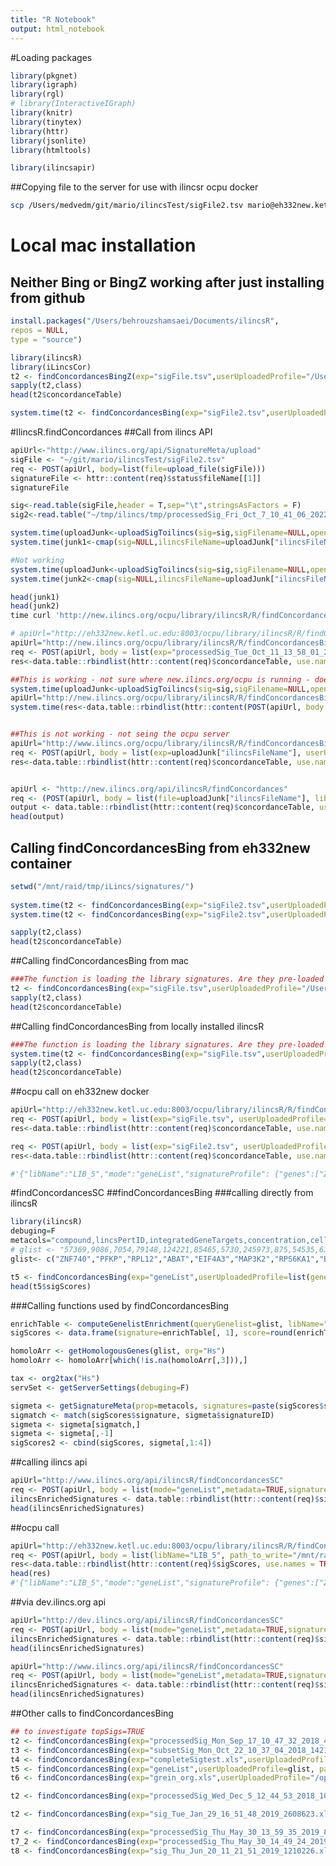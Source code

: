 ```yaml
---
title: "R Notebook"
output: html_notebook
---
```


#Loading packages
```r
library(pkgnet)
library(igraph)
library(rgl)
# library(InteractiveIGraph)
library(knitr)
library(tinytex)
library(httr)
library(jsonlite)
library(htmltools)

library(ilincsapir)
```

##Copying file to the server for use with ilincsr ocpu docker
```bash
scp /Users/medvedm/git/mario/ilincsTest/sigFile2.tsv mario@eh332new.ketl.uc.edu:/mnt/raid/tmp/iLincs/signatures/
```
# Local mac installation
## Neither Bing or BingZ working after just installing from github
```r

install.packages("/Users/behrouzshamsaei/Documents/ilincsR", 
repos = NULL, 
type = "source")

library(ilincsR)
library(iLincsCor)
t2 <- findConcordancesBingZ(exp="sigFile.tsv",userUploadedProfile="/Users/medvedm/git/mario/ilincsTest/",path_to_write="/Users/medvedm/git/mario/ilincsTest/",metadata=T,libName="LIB_5",debuging=T, sigDB="ilincs_sigs",topSigs=F)
sapply(t2,class)
head(t2$concordanceTable)

system.time(t2 <- findConcordancesBing(exp="sigFile2.tsv",userUploadedProfile="/mnt/raid/tmp/iLincs/signatures/",path_to_write="/mnt/raid/tmp/iLincs/signatures/",metadata=T,libName="LIB_5",debuging=T, sigDB="ilincs_sigs",topSigs=F))

```

#IlincsR.findConcordances
##Call from ilincs API
```r
apiUrl<-"http://www.ilincs.org/api/SignatureMeta/upload"
sigFile <- "~/git/mario/ilincsTest/sigFile2.tsv"
req <- POST(apiUrl, body=list(file=upload_file(sigFile)))
signatureFile <- httr::content(req)$status$fileName[[1]]
signatureFile

sig<-read.table(sigFile,header = T,sep="\t",stringsAsFactors = F)
sig2<-read.table("~/tmp/ilincs/tmp/processedSig_Fri_Oct_7_10_41_06_2022_5025179.xls",header = T,sep="\t",stringsAsFactors = F)

system.time(uploadJunk<-uploadSigToilincs(sig=sig,sigFilename=NULL,openWindow=F,genes=NULL,directory=".",deleteLocal=F,ilincsServer="http://www.ilincs.org/"))
system.time(junk1<-cmap(sig=NULL,ilincsFileName=uploadJunk["ilincsFileName"],ilincsLibrary="CP",directory=".",ilincsServer="http://www.ilincs.org/"))

#Not working 
system.time(uploadJunk<-uploadSigToilincs(sig=sig,sigFilename=NULL,openWindow=F,genes=NULL,directory=".",deleteLocal=F,ilincsServer="http://new.ilincs.org/"))
system.time(junk2<-cmap(sig=NULL,ilincsFileName=uploadJunk["ilincsFileName"],ilincsLibrary="CP",directory=".",ilincsServer="http://new.ilincs.org/"))

head(junk1)
head(junk2)
time curl 'http://new.ilincs.org/ocpu/library/ilincsR/R/findConcordancesBingZ' -X 'POST' -H 'Content-Type: application/x-www-form-urlencoded; charset=UTF-8' --data 'libName="LIB_5"&exp="processedSig_Tue_Oct_11_13_58_01_2022_9138284.xls"&path_to_write="/mnt/raid/tmp/"&userUploadedProfile="/mnt/raid/tmp/"&metadata=F&logPcut=14'

# apiUrl="http://eh332new.ketl.uc.edu:8003/ocpu/library/ilincsR/R/findConcordancesBing/json/"
apiUrl="http://new.ilincs.org/ocpu/library/ilincsR/R/findConcordancesBingZ/json/"
req <- POST(apiUrl, body = list(exp="processedSig_Tue_Oct_11_13_58_01_2022_9138284.xls", userUploadedProfile="/mnt/raid/tmp/", path_to_write="/mnt/raid/tmp/", metadata=F, libName="LIB_5"),encode = "json")
res<-data.table::rbindlist(httr::content(req)$concordanceTable, use.names = TRUE, fill = TRUE)

##This is working - not sure where new.ilincs.org/ocpu is running - does not seem to have access to the newly uploaded file
system.time(uploadJunk<-uploadSigToilincs(sig=sig,sigFilename=NULL,openWindow=F,genes=NULL,directory=".",deleteLocal=F,ilincsServer="http://new.ilincs.org/"))
apiUrl="http://new.ilincs.org/ocpu/library/ilincsR/R/findConcordancesBingZ/json/"
system.time(res<-data.table::rbindlist(httr::content(POST(apiUrl, body = list(exp=uploadJunk["ilincsFileName"], userUploadedProfile="/mnt/raid/tmp/", path_to_write="/mnt/raid/tmp/", metadata=F, libName="LIB_5"),encode = "json"))$concordanceTable, use.names = TRUE, fill = TRUE))


##This is not working - not seing the ocpu server
apiUrl="http://www.ilincs.org/ocpu/library/ilincsR/R/findConcordancesBing/json/"
req <- POST(apiUrl, body = list(exp=uploadJunk["ilincsFileName"], userUploadedProfile="/mnt/raid/tmp/", path_to_write="/mnt/raid/tmp/", metadata=F, libName="LIB_5"),encode = "json")
res<-data.table::rbindlist(httr::content(req)$concordanceTable, use.names = TRUE, fill = TRUE)


apiUrl <- "http://new.ilincs.org/api/ilincsR/findConcordances"
req <- (POST(apiUrl, body = list(file=uploadJunk["ilincsFileName"], lib="LIB_5"), encode = "form"))
output <- data.table::rbindlist(httr::content(req)$concordanceTable, use.names = TRUE, fill = TRUE)
head(output)
```

## Calling findConcordancesBing from eh332new container

```r
setwd("/mnt/raid/tmp/iLincs/signatures/")
  
system.time(t2 <- findConcordancesBing(exp="sigFile2.tsv",userUploadedProfile="/mnt/raid/tmp/iLincs/signatures/",path_to_write="/mnt/raid/tmp/iLincs/signatures/",metadata=T,libName="LIB_5",debuging=T, sigDB="ilincs_sigs",topSigs=F))
system.time(t2 <- findConcordancesBing(exp="sigFile2.tsv",userUploadedProfile="/mnt/raid/tmp/iLincs/signatures/",path_to_write="/mnt/raid/tmp/iLincs/signatures/",metadata=T,libName="LIB_5",debuging=F, sigDB="ilincs_sigs",topSigs=F))

sapply(t2,class)
head(t2$concordanceTable)

```

##Calling findConcordancesBing from mac
```r
###The function is loading the library signatures. Are they pre-loaded in opencpu? 
t2 <- findConcordancesBing(exp="sigFile.tsv",userUploadedProfile="/Users/medvedm/git/mario/ilincsTest/",path_to_write="/Users/medvedm/git/mario/ilincsTest/",metadata=T,libName="LIB_5",debuging=T, sigDB="ilincs_sigs",topSigs=F)
sapply(t2,class)
head(t2$concordanceTable)
```
##Calling findConcordancesBing from locally installed ilincsR
```r
###The function is loading the library signatures. Are they pre-loaded in opencpu? 
system.time(t2 <- findConcordancesBing(exp="sigFile.tsv",userUploadedProfile="/mnt/raid/tmp/iLincs/signatures/",path_to_write="/mnt/raid/tmp/",metadata=T,libName="LIB_5",debuging=T, sigDB="ilincs_sigs",topSigs=F))
sapply(t2,class)
head(t2$concordanceTable)
```
##ocpu call on eh332new docker
```r
apiUrl="http://eh332new.ketl.uc.edu:8003/ocpu/library/ilincsR/R/findConcordancesBing/json/"
req <- POST(apiUrl, body = list(exp="sigFile.tsv", userUploadedProfile="/mnt/raid/tmp/iLincs/signatures/", path_to_write="/mnt/raid/tmp/", metadata=T, libName="LIB_5", debuging=T, sigDB="ilincs_sigs", topSigs=F),encode = "json")
res<-data.table::rbindlist(httr::content(req)$concordanceTable, use.names = TRUE, fill = TRUE)

req <- POST(apiUrl, body = list(exp="sigFile2.tsv", userUploadedProfile="/mnt/raid/tmp/iLincs/signatures/", path_to_write="/mnt/raid/tmp/", metadata=T, libName="LIB_5", debuging=T, sigDB="ilincs_sigs", topSigs=F),encode = "json")
res<-data.table::rbindlist(httr::content(req)$concordanceTable, use.names = TRUE, fill = TRUE)

#'{"libName":"LIB_5","mode":"geneList","signatureProfile": {"genes":["ZNF740","PFKP","RPL12","ABAT","EIF4A3","MAP3K2","RPS6KA1","BRAF","PLEC","FASN","DPF2"]}}'
```


#findConcordancesSC
##findConcordancesBing
###calling directly from ilincsR
```r
library(ilincsR)
debuging=F
metacols="compound,lincsPertID,integratedGeneTargets,concentration,cellLine,time"
# glist <- "57369,9086,7054,79148,124221,85465,5730,245973,875,54535,63943,51348,94104,55103"
glist<- c("ZNF740","PFKP","RPL12","ABAT","EIF4A3","MAP3K2","RPS6KA1","BRAF","PLEC","FASN","DPF2")

t5 <- findConcordancesBing(exp="geneList",userUploadedProfile=list(genes=glist), path_to_write="/Users/medvedm/tmp/",metadata=T,libName="LIB_5",debuging=T, sigDB="ilincs_sigs",topSigs=F)
head(t5$sigScores)
```
###Calling functions used by findConcordancesBing
```r
enrichTable <- computeGenelistEnrichment(queryGenelist=glist, libName="lib_5", debuging=F, chost="gimm14.ketl.uc.edu", dhost="eh3.uc.edu", dport=4040, org="Hs")
sigScores <- data.frame(signature=enrichTable[, 1], score=round(enrichTable[, 3],4), stringsAsFactors=FALSE)

homoloArr <- getHomologousGenes(glist, org="Hs")
homoloArr <- homoloArr[which(!is.na(homoloArr[,3])),]

tax <- org2tax("Hs")
servSet <- getServerSettings(debuging=F)

sigmeta <- getSignatureMeta(prop=metacols, signatures=paste(sigScores$signature, collapse=","), debuging=debuging, sigDB=servSet$sigDB)
sigmatch <- match(sigScores$signature, sigmeta$signatureID)
sigmeta <- sigmeta[sigmatch,]
sigmeta <- sigmeta[,-1]
sigScores2 <- cbind(sigScores, sigmeta[,1:4])

```
##calling ilincs api
```r
apiUrl="http://www.ilincs.org/api/ilincsR/findConcordancesSC"
req <- POST(apiUrl, body = list(mode="geneList",metadata=TRUE,signatureProfile = list(genes=top100signature$Name_GeneSymbol)),encode = "json")
ilincsEnrichedSignatures <- data.table::rbindlist(httr::content(req)$sigScores, use.names = TRUE, fill = TRUE)
head(ilincsEnrichedSignatures)
```
##ocpu call
```r
apiUrl="http://eh332new.ketl.uc.edu:8003/ocpu/library/ilincsR/R/findConcordancesBing/json/"
req <- POST(apiUrl, body = list(libName="LIB_5", path_to_write="/mnt/raid/tmp/",exp="geneList",metadata=TRUE,userUploadedProfile = list(genes=glist),debuging=T, sigDB="ilincs_sigs",topSigs=F),encode = "json")
res<-data.table::rbindlist(httr::content(req)$sigScores, use.names = TRUE, fill = TRUE)
head(res)
#'{"libName":"LIB_5","mode":"geneList","signatureProfile": {"genes":["ZNF740","PFKP","RPL12","ABAT","EIF4A3","MAP3K2","RPS6KA1","BRAF","PLEC","FASN","DPF2"]}}'
```
##via dev.ilincs.org api
```r
apiUrl="http://dev.ilincs.org/api/ilincsR/findConcordancesSC"
req <- POST(apiUrl, body = list(mode="geneList",metadata=TRUE,signatureProfile = list(genes=glist)),encode = "json")
ilincsEnrichedSignatures <- data.table::rbindlist(httr::content(req)$sigScores, use.names = TRUE, fill = TRUE)
head(ilincsEnrichedSignatures)

apiUrl="http://www.ilincs.org/api/ilincsR/findConcordancesSC"
req <- POST(apiUrl, body = list(mode="geneList",metadata=TRUE,signatureProfile = list(genes=glist)),encode = "json")
ilincsEnrichedSignatures <- data.table::rbindlist(httr::content(req)$sigScores, use.names = TRUE, fill = TRUE)
head(ilincsEnrichedSignatures)

```

##Other calls to findConcordancesBing
```r
## to investigate topSigs=TRUE
t2 <- findConcordancesBing(exp="processedSig_Mon_Sep_17_10_47_32_2018_4954396.xls",userUploadedProfile="/mnt/raid/tmp/",path_to_write="/mnt/raid/tmp/",metadata=T,libName="LIB_6",debuging=T, sigDB="ilincs_sigs",topSigs=F)
t3 <- findConcordancesBing(exp="subsetSig_Mon_Oct_22_10_37_04_2018_1421330.xls",userUploadedProfile="/opt/raid10/genomics/mehdi/ilincs/output/",path_to_write="/opt/raid10/genomics/mehdi/ilincs/output/",metadata=T,libName="LIB_2",debuging=T, sigDB="ilincs_sigs",topSigs=F)
t4 <- findConcordancesBing(exp="completeSigtest.xls",userUploadedProfile="/opt/raid10/genomics/mehdi/ilincs/output/",path_to_write="/opt/raid10/genomics/mehdi/ilincs/output/",metadata=T,libName="LIB_2",debuging=T, sigDB="ilincs_sigs",topSigs=F)
t5 <- findConcordancesBing(exp="geneList",userUploadedProfile=glist, path_to_write="/opt/raid10/genomics/mehdi/ilincs/output/",metadata=T,libName="LIB_2",debuging=T, sigDB="ilincs_sigs",topSigs=F)
t6 <- findConcordancesBing(exp="grein_org.xls",userUploadedProfile="/opt/raid10/genomics/mehdi/ilincs/output/",path_to_write="/opt/raid10/genomics/mehdi/ilincs/output/",metadata=T,libName="LIB_1",debuging=T, sigDB="ilincs_sigs",topSigs=F, logPcut=Inf)

t2 <- findConcordancesBing(exp="processedSig_Wed_Dec_5_12_44_53_2018_1056980.xls",userUploadedProfile="/opt/raid10/genomics/mehdi/ilincs/output/",path_to_write="/opt/raid10/genomics/mehdi/ilincs/output/",metadata=T,libName="LIB_6",debuging=T, sigDB="ilincs_sigs",topSigs=F)

t2 <- findConcordancesBing(exp="sig_Tue_Jan_29_16_51_48_2019_2608623.xls",userUploadedProfile="/mnt/raid/tmp/",path_to_write="/mnt/raid/tmp/",metadata=T,libName="LIB_13",debuging=T, sigDB="ilincs_sigs",topSigs=F)

t7 <- findConcordancesBing(exp="processedSig_Thu_May_30_13_59_35_2019_8210295.xls", libName="LIB_2", path_to_write= "/mnt/raid/tmp/", userUploadedProfile="/mnt/raid/tmp/", sigDB="ilincs_sigs", topSigs=FALSE, debuging=T)
t7_2 <- findConcordancesBing(exp="processedSig_Thu_May_30_14_49_24_2019_1011804.xls", libName="LIB_2", path_to_write= "/mnt/raid/tmp/", userUploadedProfile="/mnt/raid/tmp/", sigDB="ilincs_sigs", topSigs=FALSE, debuging=T)
t8 <- findConcordancesBing(exp="sig_Thu_Jun_20_11_21_51_2019_1210226.xls", libName="LIB_5", path_to_write= "/mnt/raid/tmp/", userUploadedProfile="/mnt/raid/tmp/", sigDB="ilincs_sigs", topSigs=FALSE, debuging=T)
```

